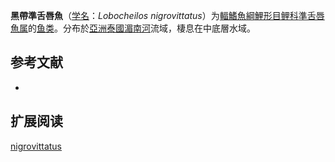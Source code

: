 {{Speciesbox
| name = 黑帶準舌唇魚
| status = NE
| status_system = IUCN3.1
| image = 
| genus = Lobocheilos
| species = nigrovittatus
| authority = [[Smith|Smith]], 1945
| synonyms = *''Lobocheilus nigrovittatus'',<br /><small>Smith, 1945 </small>
}}

'''黑帶準舌唇魚'''（[[学名|学名]]：''Lobocheilos nigrovittatus''）为[[輻鰭魚綱|輻鰭魚綱]][[鯉形目|鯉形目]][[鲤科|鲤科]][[準舌唇魚属|準舌唇魚属]]的[[鱼类|鱼类]]。分布於[[亞洲|亞洲]][[泰國|泰國]][[湄南河|湄南河]]流域，棲息在中底層水域。

== 参考文献 ==
*{{FishBase_species|genus=Lobocheilos|species=nigrovittatus|year=2012|month=1}}

== 扩展阅读 ==
{{refbegin}}
{{wikispecies-inline|Lobocheilos |黑帶準舌唇魚}}
{{refend}}
{{Taxonbar|from=Q3766169}}

[[Category:準舌唇魚属|nigrovittatus]]


{{鯉形目小作品}}